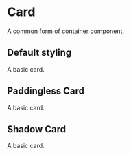 
<Meta title="Card" component={Card} />

# Card

A common form of container component.

## Default styling

<Preview>
  <Story name="Default Styling">
    <Card>
      <p>A basic card.</p>
    </Card>
  </Story>
</Preview>

## Paddingless Card

<Preview>
  <Story name="Paddingless card">
    <Card noPad>
      <p>A basic card.</p>
    </Card>
  </Story>
</Preview>

## Shadow Card

<Preview>
  <Story name="Shadow card">
    <Card shadow>
      <p>A basic card.</p>
    </Card>
  </Story>
</Preview>